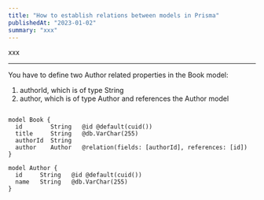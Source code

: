 ```yaml
---
title: "How to establish relations between models in Prisma"
publishedAt: "2023-01-02"
summary: "xxx"
---
```


xxx

---

You have to define two Author related properties in the Book model:

1. authorId, which is of type String
2. author, which is of type Author and references the Author model

```prisma

model Book {
  id        String   @id @default(cuid())
  title     String   @db.VarChar(255)
  authorId  String
  author    Author   @relation(fields: [authorId], references: [id])
}

model Author {
  id     String   @id @default(cuid())
  name   String   @db.VarChar(255)
}
```
